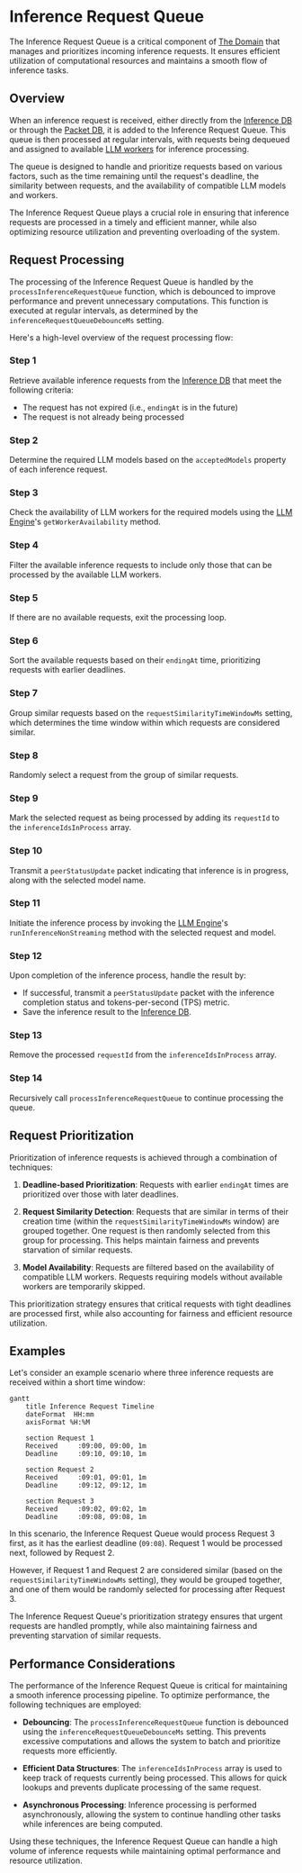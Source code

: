 
# Inference Request Queue

The Inference Request Queue is a critical component of [The Domain](/the-domain) that manages and prioritizes incoming inference requests. It ensures efficient utilization of computational resources and maintains a smooth flow of inference tasks.

## Overview

When an inference request is received, either directly from the [Inference DB](/inference-db) or through the [Packet DB](/packet-db), it is added to the Inference Request Queue. This queue is then processed at regular intervals, with requests being dequeued and assigned to available [LLM workers](/llm-engine) for inference processing.

The queue is designed to handle and prioritize requests based on various factors, such as the time remaining until the request's deadline, the similarity between requests, and the availability of compatible LLM models and workers.

<Callout>
The Inference Request Queue plays a crucial role in ensuring that inference requests are processed in a timely and efficient manner, while also optimizing resource utilization and preventing overloading of the system.
</Callout>

## Request Processing

The processing of the Inference Request Queue is handled by the `processInferenceRequestQueue` function, which is debounced to improve performance and prevent unnecessary computations. This function is executed at regular intervals, as determined by the `inferenceRequestQueueDebounceMs` setting.

Here's a high-level overview of the request processing flow:

<Steps>

### Step 1

Retrieve available inference requests from the [Inference DB](/inference-db) that meet the following criteria:

- The request has not expired (i.e., `endingAt` is in the future)
- The request is not already being processed

### Step 2

Determine the required LLM models based on the `acceptedModels` property of each inference request.

### Step 3

Check the availability of LLM workers for the required models using the [LLM Engine](/llm-engine)'s `getWorkerAvailability` method.

### Step 4

Filter the available inference requests to include only those that can be processed by the available LLM workers.

### Step 5

If there are no available requests, exit the processing loop.

### Step 6

Sort the available requests based on their `endingAt` time, prioritizing requests with earlier deadlines.

### Step 7

Group similar requests based on the `requestSimilarityTimeWindowMs` setting, which determines the time window within which requests are considered similar.

### Step 8

Randomly select a request from the group of similar requests.

### Step 9

Mark the selected request as being processed by adding its `requestId` to the `inferenceIdsInProcess` array.

### Step 10

Transmit a `peerStatusUpdate` packet indicating that inference is in progress, along with the selected model name.

### Step 11

Initiate the inference process by invoking the [LLM Engine](/llm-engine)'s `runInferenceNonStreaming` method with the selected request and model.

### Step 12

Upon completion of the inference process, handle the result by:

- If successful, transmit a `peerStatusUpdate` packet with the inference completion status and tokens-per-second (TPS) metric.
- Save the inference result to the [Inference DB](/inference-db).

### Step 13

Remove the processed `requestId` from the `inferenceIdsInProcess` array.

### Step 14

Recursively call `processInferenceRequestQueue` to continue processing the queue.

</Steps>

## Request Prioritization

Prioritization of inference requests is achieved through a combination of techniques:

1. **Deadline-based Prioritization**: Requests with earlier `endingAt` times are prioritized over those with later deadlines.

2. **Request Similarity Detection**: Requests that are similar in terms of their creation time (within the `requestSimilarityTimeWindowMs` window) are grouped together. One request is then randomly selected from this group for processing. This helps maintain fairness and prevents starvation of similar requests.

3. **Model Availability**: Requests are filtered based on the availability of compatible LLM workers. Requests requiring models without available workers are temporarily skipped.

This prioritization strategy ensures that critical requests with tight deadlines are processed first, while also accounting for fairness and efficient resource utilization.

## Examples

Let's consider an example scenario where three inference requests are received within a short time window:

```mermaid
gantt
    title Inference Request Timeline
    dateFormat  HH:mm
    axisFormat %H:%M

    section Request 1
    Received     :09:00, 09:00, 1m
    Deadline     :09:10, 09:10, 1m

    section Request 2
    Received     :09:01, 09:01, 1m
    Deadline     :09:12, 09:12, 1m

    section Request 3
    Received     :09:02, 09:02, 1m
    Deadline     :09:08, 09:08, 1m
```

In this scenario, the Inference Request Queue would process Request 3 first, as it has the earliest deadline (`09:08`). Request 1 would be processed next, followed by Request 2.

However, if Request 1 and Request 2 are considered similar (based on the `requestSimilarityTimeWindowMs` setting), they would be grouped together, and one of them would be randomly selected for processing after Request 3.

<Callout>
The Inference Request Queue's prioritization strategy ensures that urgent requests are handled promptly, while also maintaining fairness and preventing starvation of similar requests.
</Callout>

## Performance Considerations

The performance of the Inference Request Queue is critical for maintaining a smooth inference processing pipeline. To optimize performance, the following techniques are employed:

- **Debouncing**: The `processInferenceRequestQueue` function is debounced using the `inferenceRequestQueueDebounceMs` setting. This prevents excessive computations and allows the system to batch and prioritize requests more efficiently.

- **Efficient Data Structures**: The `inferenceIdsInProcess` array is used to keep track of requests currently being processed. This allows for quick lookups and prevents duplicate processing of the same request.

- **Asynchronous Processing**: Inference processing is performed asynchronously, allowing the system to continue handling other tasks while inferences are being computed.

Using these techniques, the Inference Request Queue can handle a high volume of inference requests while maintaining optimal performance and resource utilization.
